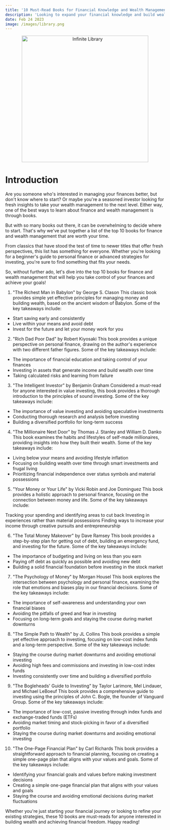```yaml
---
title: '10 Must-Read Books for Financial Knowledge and Wealth Management'
description: 'Looking to expand your financial knowledge and build wealth? Check out these 10 must-read books for valuable insights, practical tips, and timeless wisdom.'
date: Feb 24 2023
image: /images/library.png
---
```


<center>
  <img src="/images/library.png" alt="Infinite Library" width="400" />
</center>

# Introduction

Are you someone who's interested in managing your finances better, but don't know where to start? Or maybe you're a seasoned investor looking for fresh insights to take your wealth management to the next level. Either way, one of the best ways to learn about finance and wealth management is through books.

But with so many books out there, it can be overwhelming to decide where to start. That's why we've put together a list of the top 10 books for finance and wealth management that are worth your time.

From classics that have stood the test of time to newer titles that offer fresh perspectives, this list has something for everyone. Whether you're looking for a beginner's guide to personal finance or advanced strategies for investing, you're sure to find something that fits your needs.

So, without further ado, let's dive into the top 10 books for finance and wealth management that will help you take control of your finances and achieve your goals!

1. "The Richest Man in Babylon" by George S. Clason
   This classic book provides simple yet effective principles for managing money and building wealth, based on the ancient wisdom of Babylon. Some of the key takeaways include:

- Start saving early and consistently
- Live within your means and avoid debt
- Invest for the future and let your money work for you

2. "Rich Dad Poor Dad" by Robert Kiyosaki
   This book provides a unique perspective on personal finance, drawing on the author's experience with two different father figures. Some of the key takeaways include:

- The importance of financial education and taking control of your finances
- Investing in assets that generate income and build wealth over time
- Taking calculated risks and learning from failure

3. "The Intelligent Investor" by Benjamin Graham
   Considered a must-read for anyone interested in value investing, this book provides a thorough introduction to the principles of sound investing. Some of the key takeaways include:

- The importance of value investing and avoiding speculative investments
- Conducting thorough research and analysis before investing
- Building a diversified portfolio for long-term success

4. "The Millionaire Next Door" by Thomas J. Stanley and William D. Danko
   This book examines the habits and lifestyles of self-made millionaires, providing insights into how they built their wealth. Some of the key takeaways include:

- Living below your means and avoiding lifestyle inflation
- Focusing on building wealth over time through smart investments and frugal living
- Prioritizing financial independence over status symbols and material possessions

5. "Your Money or Your Life" by Vicki Robin and Joe Dominguez
   This book provides a holistic approach to personal finance, focusing on the connection between money and life. Some of the key takeaways include:

Tracking your spending and identifying areas to cut back
Investing in experiences rather than material possessions
Finding ways to increase your income through creative pursuits and entrepreneurship

6. "The Total Money Makeover" by Dave Ramsey
   This book provides a step-by-step plan for getting out of debt, building an emergency fund, and investing for the future. Some of the key takeaways include:

- The importance of budgeting and living on less than you earn
- Paying off debt as quickly as possible and avoiding new debt
- Building a solid financial foundation before investing in the stock market

7. "The Psychology of Money" by Morgan Housel
   This book explores the intersection between psychology and personal finance, examining the role that emotions and biases play in our financial decisions. Some of the key takeaways include:

- The importance of self-awareness and understanding your own financial biases
- Avoiding the pitfalls of greed and fear in investing
- Focusing on long-term goals and staying the course during market downturns

8. "The Simple Path to Wealth" by JL Collins
   This book provides a simple yet effective approach to investing, focusing on low-cost index funds and a long-term perspective. Some of the key takeaways include:

- Staying the course during market downturns and avoiding emotional investing
- Avoiding high fees and commissions and investing in low-cost index funds
- Investing consistently over time and building a diversified portfolio

9. "The Bogleheads' Guide to Investing" by Taylor Larimore, Mel Lindauer, and Michael LeBoeuf
   This book provides a comprehensive guide to investing using the principles of John C. Bogle, the founder of Vanguard Group. Some of the key takeaways include:

- The importance of low-cost, passive investing through index funds and exchange-traded funds (ETFs)
- Avoiding market timing and stock-picking in favor of a diversified portfolio
- Staying the course during market downturns and avoiding emotional investing

10. "The One-Page Financial Plan" by Carl Richards
    This book provides a straightforward approach to financial planning, focusing on creating a simple one-page plan that aligns with your values and goals. Some of the key takeaways include:

- Identifying your financial goals and values before making investment decisions
- Creating a simple one-page financial plan that aligns with your values and goals
- Staying the course and avoiding emotional decisions during market fluctuations

Whether you're just starting your financial journey or looking to refine your existing strategies, these 10 books are must-reads for anyone interested in building wealth and achieving financial freedom. Happy reading!
